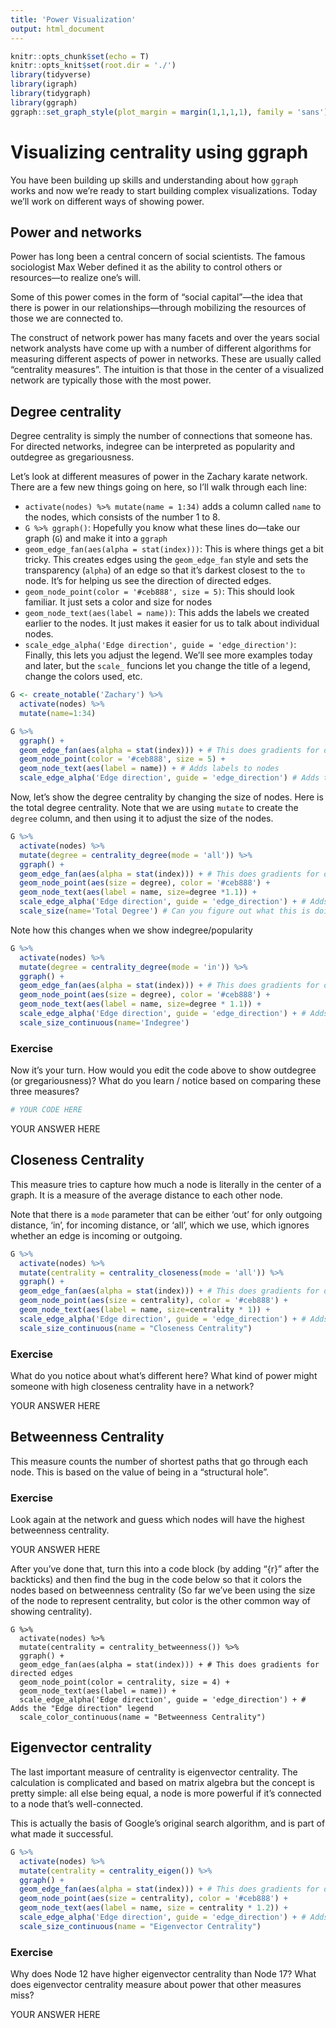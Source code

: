 ```yaml
---
title: 'Power Visualization'
output: html_document
---
```



```r
knitr::opts_chunk$set(echo = T)
knitr::opts_knit$set(root.dir = './')
library(tidyverse)
library(igraph)
library(tidygraph)
library(ggraph)
ggraph::set_graph_style(plot_margin = margin(1,1,1,1), family = 'sans')
```

# Visualizing centrality using ggraph

You have been building up skills and understanding about how `ggraph` works and now we're ready to start building complex visualizations. Today we'll work on different ways of showing power.

## Power and networks

Power has long been a central concern of social scientists. The famous sociologist Max Weber defined it as the ability to control others or resources---to realize one's will.

Some of this power comes in the form of "social capital"---the idea that there is power in our relationships---through mobilizing the resources of those we are connected to.


The construct of network power has many facets and over the years social network analysts have come up with a number of different algorithms for measuring different aspects of power in networks. These are usually called "centrality measures". The intuition is that those in the center of a visualized network are typically those with the most power.

## Degree centrality

Degree centrality is simply the number of connections that someone has. For directed networks, indegree can be interpreted as popularity and outdegree as gregariousness.

Let's look at different measures of power in the Zachary karate network. There are a few new things going on here, so I'll walk through each line:

* `activate(nodes) %>% mutate(name = 1:34)` adds a column called `name` to the nodes, which consists of the number 1 to 8.
* `G %>% ggraph()`: Hopefully you know what these lines do---take our graph (`G`) and make it into a `ggraph`
* `geom_edge_fan(aes(alpha = stat(index)))`: This is where things get a bit tricky. This creates edges using the `geom_edge_fan` style and sets the transparency (`alpha`) of an edge so that it's darkest closest to the `to` node. It's for helping us see the direction of directed edges.
* `geom_node_point(color = '#ceb888', size = 5)`: This should look familiar. It just sets a color and size for nodes
* `geom_node_text(aes(label = name))`: This adds the labels we created earlier to the nodes. It just makes it easier for us to talk about individual nodes.
* `scale_edge_alpha('Edge direction', guide = 'edge_direction')`: Finally, this lets you adjust the legend. We'll see more examples today and later, but the `scale_` funcions let you change the title of a legend, change the colors used, etc.

```r
G <- create_notable('Zachary') %>%
  activate(nodes) %>%
  mutate(name=1:34)

G %>%
  ggraph() + 
  geom_edge_fan(aes(alpha = stat(index))) + # This does gradients for directed edges
  geom_node_point(color = '#ceb888', size = 5) + 
  geom_node_text(aes(label = name)) + # Adds labels to nodes
  scale_edge_alpha('Edge direction', guide = 'edge_direction') # Adds the "Edge direction" legend

```

Now, let's show the degree centrality by changing the size of nodes. Here is the total degree centrality. Note that we are using `mutate` to create the `degree` column, and then using it to adjust the size of the nodes.

```r
G %>%
  activate(nodes) %>%
  mutate(degree = centrality_degree(mode = 'all')) %>%
  ggraph() +
  geom_edge_fan(aes(alpha = stat(index))) + # This does gradients for directed edges
  geom_node_point(aes(size = degree), color = '#ceb888') +
  geom_node_text(aes(label = name, size=degree *1.1)) +
  scale_edge_alpha('Edge direction', guide = 'edge_direction') + # Adds the "Edge direction" legend
  scale_size(name='Total Degree') # Can you figure out what this is doing?
```

Note how this changes when we show indegree/popularity

```r
G %>%
  activate(nodes) %>%
  mutate(degree = centrality_degree(mode = 'in')) %>%
  ggraph() +
  geom_edge_fan(aes(alpha = stat(index))) + # This does gradients for directed edges
  geom_node_point(aes(size = degree), color = '#ceb888') +
  geom_node_text(aes(label = name, size=degree * 1.1)) +
  scale_edge_alpha('Edge direction', guide = 'edge_direction') + # Adds the "Edge direction" legend
  scale_size_continuous(name='Indegree')
```

### Exercise

Now it's your turn. How would you edit the code above to show outdegree (or gregariousness)? What do you learn / notice based on comparing these three measures?


```r

# YOUR CODE HERE

```

YOUR ANSWER HERE




## Closeness Centrality

This measure tries to capture how much a node is literally in the center of a graph. It is a measure of the average distance to each other node.

Note that there is a `mode` parameter that can be either 'out' for only outgoing distance, 'in', for incoming distance, or 'all', which we use, which ignores whether an edge is incoming or outgoing.

```r

G %>%
  activate(nodes) %>%
  mutate(centrality = centrality_closeness(mode = 'all')) %>%
  ggraph() + 
  geom_edge_fan(aes(alpha = stat(index))) + # This does gradients for directed edges
  geom_node_point(aes(size = centrality), color = '#ceb888') +
  geom_node_text(aes(label = name, size=centrality * 1)) +
  scale_edge_alpha('Edge direction', guide = 'edge_direction') + # Adds the "Edge direction" legend
  scale_size_continuous(name = "Closeness Centrality")

```

### Exercise

What do you notice about what's different here? What kind of power might someone with high closeness centrality have in a network?


YOUR ANSWER HERE



## Betweenness Centrality

This measure counts the number of shortest paths that go through each node. This is based on the value of being in a "structural hole". 

### Exercise

Look again at the network and guess which nodes will have the highest betweenness centrality.


YOUR ANSWER HERE

After you've done that, turn this into a code block (by adding "{r}" after the backticks) and then find the bug in the code below so that it colors the nodes based on betweenness centrality (So far we've been using the size of the node to represent centrality, but color is the other common way of showing centrality).

```
G %>%
  activate(nodes) %>%
  mutate(centrality = centrality_betweenness()) %>%
  ggraph() +
  geom_edge_fan(aes(alpha = stat(index))) + # This does gradients for directed edges
  geom_node_point(color = centrality, size = 4) +
  geom_node_text(aes(label = name)) +
  scale_edge_alpha('Edge direction', guide = 'edge_direction') + # Adds the "Edge direction" legend
  scale_color_continuous(name = "Betweenness Centrality")
```

## Eigenvector centrality

The last important measure of centrality is eigenvector centrality. The calculation is complicated and based on matrix algebra but the concept is pretty simple: all else being equal, a node is more powerful if it's connected to a node that's well-connected.

This is actually the basis of Google's original search algorithm, and is part of what made it successful.


```r
G %>%
  activate(nodes) %>%
  mutate(centrality = centrality_eigen()) %>%
  ggraph() +
  geom_edge_fan(aes(alpha = stat(index))) + # This does gradients for directed edges
  geom_node_point(aes(size = centrality), color = '#ceb888') +
  geom_node_text(aes(label = name, size = centrality * 1.2)) +
  scale_edge_alpha('Edge direction', guide = 'edge_direction') + # Adds the "Edge direction" legend
  scale_size_continuous(name = "Eigenvector Centrality")
```


### Exercise

Why does Node 12 have higher eigenvector centrality than Node 17? What does eigenvector centrality measure about power that other measures miss?

YOUR ANSWER HERE